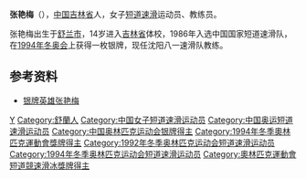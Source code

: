 {{MedalTop}}
{{MedalSport | 女子[[短道速滑|短道速滑]]}}
{{MedalSilver| [[1994年冬季奧林匹克運動會|1994年利勒哈默尔]] | [[1994年奧林匹克運動會短道速滑比賽|500米]]}}
{{MedalBottom}}

'''张艳梅'''（{{bd|1970年|catIdx=Zhang Yanmei}}），[[中国|中国]][[吉林省|吉林省]]人，女子[[短道速滑|短道速滑]]运动员、教练员。

张艳梅出生于[[舒兰市|舒兰市]]，14岁进入[[吉林省|吉林省]]体校，1986年入选中国国家短道速滑队，在[[1994年冬奥会|1994年冬奥会]]上获得一枚银牌，现任沈阳八一速滑队教练。
==参考资料==
*[http://www.51sport.org/ZhuanTiDe.aspx?id=376 银牌英雄张艳梅]{{dead link|date=2018年2月 |bot=InternetArchiveBot |fix-attempted=yes }}
{{DEFAULTSORT:Zhang Yanmei}}
{{China-sport-bio-stub}}
[[Category:张姓|Y]]
[[Category:舒蘭人|Category:舒蘭人]]
[[Category:中国女子短道速滑运动员|Category:中国女子短道速滑运动员]]
[[Category:中国奥运短道速滑运动员|Category:中国奥运短道速滑运动员]]
[[Category:中国奥林匹克运动会银牌得主|Category:中国奥林匹克运动会银牌得主]]
[[Category:1994年冬季奧林匹克運動會獎牌得主|Category:1994年冬季奧林匹克運動會獎牌得主]]
[[Category:1992年冬季奥林匹克运动会短道速滑运动员|Category:1992年冬季奥林匹克运动会短道速滑运动员]]
[[Category:1994年冬季奥林匹克运动会短道速滑运动员|Category:1994年冬季奥林匹克运动会短道速滑运动员]]
[[Category:奧林匹克運動會短道競速滑冰獎牌得主|Category:奧林匹克運動會短道競速滑冰獎牌得主]]